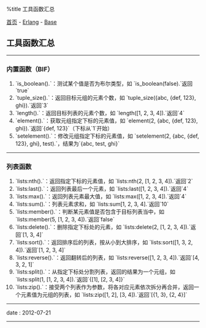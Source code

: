 %title 工具函数汇总

[[../../../index|首页]] - [[../index|Erlang]] - [[index|Base]]
==工具函数汇总==
----
===内置函数（BIF）===

# `is_boolean().`：测试某个值是否为布尔类型，如 `is_boolean(false).`返回`true`
# `tuple_size().`：返回目标元组的元素个数，如 `tuple_size({abc, {def, 123}, ghi}).`返回`3`
# `length().`：返回目标列表的元素个数，如 `length([1, 2, 3, 4]).`返回`4`
# `element().`：获取元组指定下标的元素值，如 `element(2, {abc, {def, 123}, ghi}).`返回`{def, 123}`（下标从`1`开始）
# `setelement().`：修改元组指定下标的元素值，如 `setelement(2, {abc, {def, 123}, ghi}, test).`，结果为`{abc, test, ghi}`
----
===列表函数===

# `lists:nth().`：返回指定下标的元素值，如 `lists:nth(2, [1, 2, 3, 4]).`返回`2`
# `lists:last().`：返回列表最后一个元素，如 `lists:last([1, 2, 3, 4]).`返回`4`
# `lists:max().`：返回列表元素最大值，如 `lists:max([1, 2, 3, 4]).`返回`4`
# `lists:sum().`：列表元素求和，如 `lists:sum[1, 2, 3, 4].`返回`10`
# `lists:member().`：判断某元素值是否包含于目标列表当中，如 `lists:member(5, [1, 2, 3, 4]).`返回`false`
# `lists:delete().`：删除指定下标处的元素，如 `lists:delete(2, [1, 2, 3, 4]).`返回`[1, 3, 4]`
# `lists:sort().`：返回排序后的列表，按从小到大排序，如 `lists:sort([1, 3, 2, 4]).`返回`[1, 2, 3, 4]`
# `lists:reverse().`：返回翻转后的列表，如 `lists:reverse([1, 2, 3, 4]).`返回`[4, 3, 2, 1]`
# `lists:split().`：从指定下标处分割列表，返回的结果为一个元组，如 `lists:split(1, [1, 2, 3, 4]).`返回`{[1], [2, 3, 4]}`
# `lists:zip().`：接受两个列表作为参数，将各对应元素依次拆分再合并，返回一个元素值为元组的列表，如 `lists:zip([1, 2], [3, 4]).`返回`[{1, 3}, {2, 4}]`
----
<red>date</red> : 2012-07-21
----
